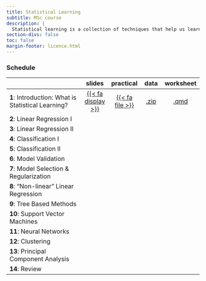 ```yaml
---
title: Statistical Learning
subtitle: MSc course 
description: |
  Statistical learning is a collection of techniques that help us learn from complex data structures to determine trends and predict future outcomes. In essence, it moves beyond the statistical inference problem of finding a model to explain the data generation process to finding a predictive function based on the data. This course is an introduction to the theory and application of both supervised and unsupervised statistical learning techniques, and provides the skills to apply and evaluate them. Programming in the statistical software R will be used throughout the course to provide hands-on training and practical examples
section-divs: false
toc: false
margin-footer: licence.html
---
```




### Schedule

|                                                    | slides  | practical | data |  worksheet |
|----------------------------------------------------|:------:|:------:|:---------:|:---------:|
| **1**:  Introduction: What is Statistical Learning? |  [{{< fa display >}}](material/01/01-intro-ho.pdf)|[{{< fa file >}}](material/01/01-R-you-ready.qmd) | [.zip](material/01/01-data.zip)| [.qmd](material/01/01-R-you-ready.zip) |
| **2**: Linear Regression I | 
| **3**: Linear Regression II | 
| **4**: Classification I |  
| **5**: Classification II |
| **6**: Model Validation|
| **7**: Model Selection & Regularization|  
| **8**: "Non-linear" Linear Regression |
| **9**: Tree Based Methods| 
| **10**: Support Vector Machines | 
| **11**: Neural Networks| 
| **12**: Clustering | 
| **13**: Principal Component Analysis| 
| **14**: Review |

